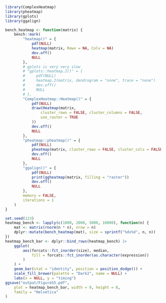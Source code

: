 
```r
library(ComplexHeatmap)
library(pheatmap)
library(gplots)
library(ggalign)
```

```r
bench_heatmap <- function(matrix) {
    bench::mark(
        "heatmap()" = {
            pdf(NULL)
            heatmap(matrix, Rowv = NA, Colv = NA)
            dev.off()
            NULL
        },
        # gplots is very very slow
        # "gplots::heatmap.2()" = {
        #     pdf(NULL)
        #     heatmap.2(matrix, dendrogram = "none", trace = "none")
        #     dev.off()
        #     NULL
        # },
        "ComplexHeatmap::Heatmap()" = {
            pdf(NULL)
            draw(Heatmap(matrix,
                cluster_rows = FALSE, cluster_columns = FALSE,
                use_raster = TRUE
            ))
            dev.off()
            NULL
        },
        "pheatmap::pheatmap()" = {
            pdf(NULL)
            pheatmap(matrix, cluster_rows = FALSE, cluster_cols = FALSE)
            dev.off()
            NULL
        },
        "ggalign()" = {
            pdf(NULL)
            print(ggheatmap(matrix, filling = "raster"))
            dev.off()
            NULL
        },
        memory = FALSE,
        iterations = 1
    )
}

set.seed(123)
heatmap_bench <- lapply(c(1000, 2000, 5000, 10000), function(n) {
    mat <- matrix(rnorm(n * n), nrow = n)
    dplyr::mutate(bench_heatmap(mat), size = sprintf("%dx%d", n, n))
})
heatmap_bench_bar <- dplyr::bind_rows(heatmap_bench) |>
    ggplot(
        aes(forcats::fct_inorder(size), median,
            fill = forcats::fct_inorder(as.character(expression))
        )
    ) +
    geom_bar(stat = "identity", position = position_dodge()) +
    scale_fill_brewer(palette = "Dark2", name = NULL) +
    labs(x = NULL, y = "timing")
ggsave("output/FigureS5.pdf",
    plot = heatmap_bench_bar, width = 9, height = 8,
    family = "Helvetica"
)
```
